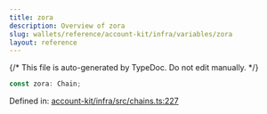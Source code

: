 ```yaml
---
title: zora
description: Overview of zora
slug: wallets/reference/account-kit/infra/variables/zora
layout: reference
---
```


{/* This file is auto-generated by TypeDoc. Do not edit manually. */}

```ts
const zora: Chain;
```

Defined in: [account-kit/infra/src/chains.ts:227](https://github.com/alchemyplatform/aa-sdk/blob/0cc60e9f694c242d91befdaa2f26cdec3ee389c5/account-kit/infra/src/chains.ts#L227)

